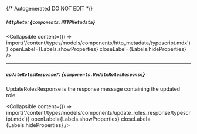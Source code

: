 {/* Autogenerated DO NOT EDIT  */}

##### `httpMeta`: *{`components.HTTPMetadata`}*

<Collapsible content={() => import('/content/types/models/components/http_metadata/typescript.mdx')} openLabel={Labels.showProperties} closeLabel={Labels.hideProperties} />


---
##### `updateRolesResponse?`: *{`components.UpdateRolesResponse`}*
UpdateRolesResponse is the response message containing the updated role.

<Collapsible content={() => import('/content/types/models/components/update_roles_response/typescript.mdx')} openLabel={Labels.showProperties} closeLabel={Labels.hideProperties} />



